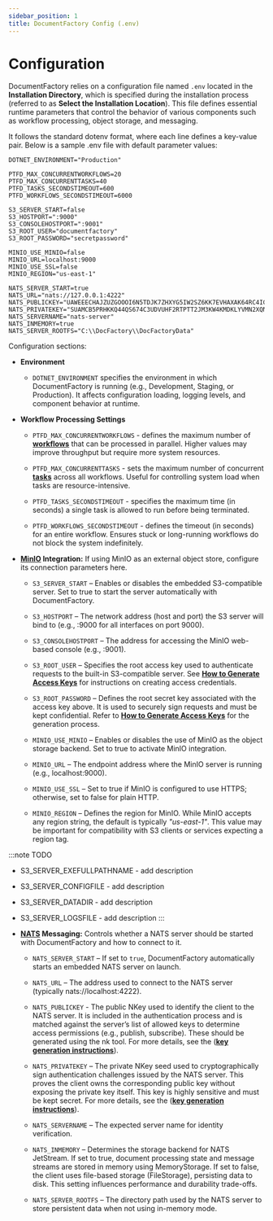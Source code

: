 ```yaml
---
sidebar_position: 1
title: DocumentFactory Config (.env)
---
```



# Configuration

DocumentFactory relies on a configuration file named `.env` located in the **Installation Directory**, which is specified
during the installation process (referred to as **Select the Installation Location**). This file defines essential runtime
parameters that control the behavior of various components such as workflow processing, object storage, and messaging.


<DocImage
    src="setup/config_win_env_location.png"
    alt="DF config location"
    maxWidth="600px"/>

It follows the standard dotenv format, where each line defines a key-value pair. Below is a sample .env file with
default parameter values:

```env title=".env"
DOTNET_ENVIRONMENT="Production"

PTFD_MAX_CONCURRENTWORKFLOWS=20
PTFD_MAX_CONCURRENTTASKS=40
PTFD_TASKS_SECONDSTIMEOUT=600
PTFD_WORKFLOWS_SECONDSTIMEOUT=6000

S3_SERVER_START=false
S3_HOSTPORT=":9000"
S3_CONSOLEHOSTPORT=":9001"
S3_ROOT_USER="documentfactory"
S3_ROOT_PASSWORD="secretpassword"

MINIO_USE_MINIO=false
MINIO_URL=localhost:9000
MINIO_USE_SSL=false
MINIO_REGION="us-east-1"

NATS_SERVER_START=true
NATS_URL="nats://127.0.0.1:4222"
NATS_PUBLICKEY="UAWEEECHAJZUZGOOOI6N5TDJK7ZHXYG5IW2SZ6KK7EVHAXAK64RC4ICR"
NATS_PRIVATEKEY="SUAMCB5PRHKKQ44QS674C3UDVUHF2RTPTT2JM3KW4KMDKLYVMN2XQNQYVQ"
NATS_SERVERNAME="nats-server"
NATS_INMEMORY=true
NATS_SERVER_ROOTFS="C:\\DocFactory\\DocFactoryData"
```

Configuration sections:

- **Environment**
    - `DOTNET_ENVIRONMENT` specifies the environment in which DocumentFactory is running (e.g., Development, Staging, or Production).
  It affects configuration loading, logging levels, and component behavior at runtime.

- **Workflow Processing Settings**

    - `PTFD_MAX_CONCURRENTWORKFLOWS` - defines the maximum number of [**workflows**](../getting-started/terminology_and_concepts#workflow)  that can be processed in parallel.
    Higher values may improve throughput but require more system resources.

    - `PTFD_MAX_CONCURRENTTASKS` - sets the maximum number of concurrent [**tasks**](../getting-started/terminology_and_concepts#task)  across all workflows.
    Useful for controlling system load when tasks are resource-intensive.

    - `PTFD_TASKS_SECONDSTIMEOUT` - specifies the maximum time (in seconds) a single task is allowed to run before being terminated.

    - `PTFD_WORKFLOWS_SECONDSTIMEOUT` - defines the timeout (in seconds) for an entire workflow.
    Ensures stuck or long-running workflows do not block the system indefinitely.

- **[**MinIO**](../external-сomponents/minio) Integration:** If using MinIO as an external object store, configure its connection parameters here.

    - `S3_SERVER_START` – Enables or disables the embedded S3-compatible server. Set to true to start the server automatically with DocumentFactory.

    - `S3_HOSTPORT` – The network address (host and port) the S3 server will bind to (e.g., :9000 for all interfaces on port 9000).

    - `S3_CONSOLEHOSTPORT` – The address for accessing the MinIO web-based console (e.g., :9001).

    - `S3_ROOT_USER` – Specifies the root access key used to authenticate requests to the built-in S3-compatible server.
       See [**How to Generate Access Keys**](../external-сomponents/minio#minio-access-keys) for instructions on creating access credentials.

    - `S3_ROOT_PASSWORD` – Defines the root secret key associated with the access key above. It is used to securely sign
        requests and must be kept confidential. Refer to [**How to Generate Access Keys**](../external-сomponents/minio#minio-access-keys)
        for the generation process.

    - `MINIO_USE_MINIO` – Enables or disables the use of MinIO as the object storage backend. Set to true to activate MinIO integration.

    - `MINIO_URL` – The endpoint address where the MinIO server is running (e.g., localhost:9000).

    - `MINIO_USE_SSL` – Set to true if MinIO is configured to use HTTPS; otherwise, set to false for plain HTTP.

    - `MINIO_REGION` – Defines the region for MinIO. While MinIO accepts any region string, the default is typically *"us-east-1"*.
    This value may be important for compatibility with S3 clients or services expecting a region tag.

:::note TODO
 - S3_SERVER_EXEFULLPATHNAME - add description
 - S3_SERVER_CONFIGFILE - add description
 - S3_SERVER_DATADIR - add description
 - S3_SERVER_LOGSFILE - add description
:::

- **[**NATS**](../external-сomponents/nats) Messaging:** Controls whether a NATS server
    should be started with DocumentFactory and how to connect to it.
  - `NATS_SERVER_START` – If set to `true`, DocumentFactory automatically starts an embedded NATS server on launch.

  - `NATS_URL` – The address used to connect to the NATS server (typically nats://localhost:4222).

  - `NATS_PUBLICKEY` - The public NKey used to identify the client to the NATS server. It is included in the authentication
    process and is matched against the server’s list of allowed keys to determine access permissions (e.g., publish, subscribe).
    These should be generated using the nk tool. For more details, see the ([**key generation instructions**](../external-сomponents/nats#generating-nats-keys)).

  - `NATS_PRIVATEKEY` – The private NKey seed used to cryptographically sign authentication challenges issued by the NATS server.
    This proves the client owns the corresponding public key without exposing the private key itself.
    This key is highly sensitive and must be kept secret. For more details, see the ([**key generation instructions**](../external-сomponents/nats#generating-nats-keys)).

  - `NATS_SERVERNAME` – The expected server name for identity verification.

  - `NATS_INMEMORY` – Determines the storage backend for NATS JetStream. If set to true, document processing state and message streams
    are stored in memory using MemoryStorage. If set to false, the client uses file-based storage (FileStorage), persisting data to disk.
    This setting influences performance and durability trade-offs.

  - `NATS_SERVER_ROOTFS` – The directory path used by the NATS server to store persistent data when not using in-memory mode.
